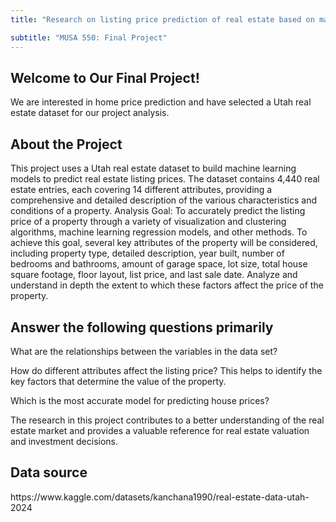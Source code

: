 ```yaml
---
title: "Research on listing price prediction of real estate based on machine learning model"

subtitle: "MUSA 550: Final Project"
---
```


## Welcome to Our Final Project!

We are interested in home price prediction and have selected a Utah real estate dataset for our project analysis.

## About the Project

This project uses a Utah real estate dataset to build machine learning models to predict real estate listing prices. The dataset contains 4,440 real estate entries, each covering 14 different attributes, providing a comprehensive and detailed description of the various characteristics and conditions of a property.
Analysis Goal: To accurately predict the listing price of a property through a variety of visualization and clustering algorithms, machine learning regression models, and other methods. To achieve this goal, several key attributes of the property will be considered, including property type, detailed description, year built, number of bedrooms and bathrooms, amount of garage space, lot size, total house square footage, floor layout, list price, and last sale date. Analyze and understand in depth the extent to which these factors affect the price of the property.

## Answer the following questions primarily

What are the relationships between the variables in the data set?

How do different attributes affect the listing price? This helps to identify the key factors that determine the value of the property.

Which is the most accurate model for predicting house prices?

The research in this project contributes to a better understanding of the real estate market and provides a valuable reference for real estate valuation and investment decisions.

## Data source

https://www.kaggle.com/datasets/kanchana1990/real-estate-data-utah-2024